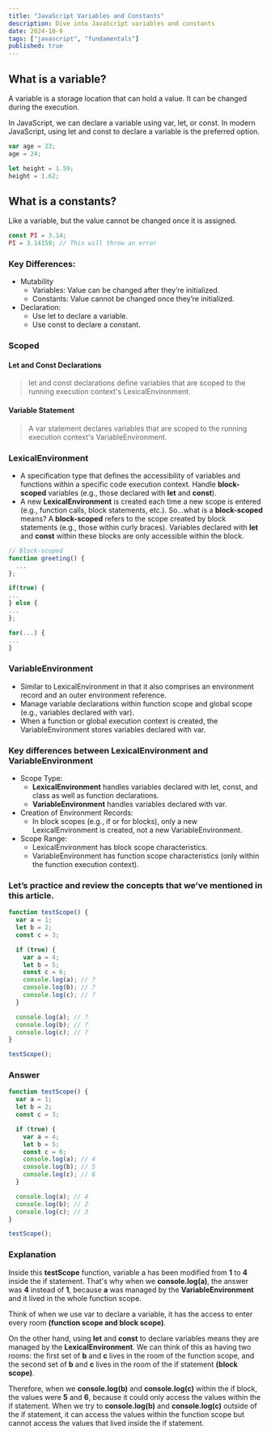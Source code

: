 ```yaml
---
title: "JavaScript Variables and Constants"
description: Dive into JavaScript variables and constants
date: 2024-10-9
tags: ["javascript", "fundamentals"]
published: true
---
```


## What is a variable?

A variable is a storage location that can hold a value. It can be changed during the execution.

In JavaScript, we can declare a variable using var, let, or const. In modern JavaScript, using let and const to declare a variable is the preferred option.

```js
var age = 23;
age = 24;

let height = 1.59;
height = 1.62;
```

## What is a constants?

Like a variable, but the value cannot be changed once it is assigned.

```js
const PI = 3.14;
PI = 3.14159; // This will throw an error
```

### Key Differences:

- Mutability
  - Variables: Value can be changed after they’re initialized.
  - Constants: Value cannot be changed once they’re initialized.
- Declaration:
  - Use let to declare a variable.
  - Use const to declare a constant.

### Scoped

#### Let and Const Declarations

> let and const declarations define variables that are scoped to the running execution context's LexicalEnvironment.

#### Variable Statement

> A var statement declares variables that are scoped to the running execution context's VariableEnvironment.

### LexicalEnvironment

- A specification type that defines the accessibility of variables and functions within a specific code execution context.
  Handle **block-scoped** variables (e.g., those declared with **let** and **const**).
- A new **LexicalEnvironment** is created each time a new scope is entered (e.g., function calls, block statements, etc.).
  So…what is a **block-scoped** means? A **block-scoped** refers to the scope created by block statements (e.g., those within curly braces). Variables declared with **let** and **const** within these blocks are only accessible within the block.

```js
// Block-scoped
function greeting() {
  ...
};

if(true) {
...
} else {
...
};

for(...) {
...
}
```

### VariableEnvironment

- Similar to LexicalEnvironment in that it also comprises an environment record and an outer environment reference.
- Manage variable declarations within function scope and global scope (e.g., variables declared with var).
- When a function or global execution context is created, the VariableEnvironment stores variables declared with var.

### Key differences between LexicalEnvironment and VariableEnvironment

- Scope Type:
  - **LexicalEnvironment** handles variables declared with let, const, and class as well as function declarations.
  - **VariableEnvironment** handles variables declared with var.
- Creation of Environment Records:
  - In block scopes (e.g., if or for blocks), only a new LexicalEnvironment is created, not a new VariableEnvironment.
- Scope Range:
  - LexicalEnvironment has block scope characteristics.
  - VariableEnvironment has function scope characteristics (only within the function execution context).

### Let’s practice and review the concepts that we’ve mentioned in this article.

```js
function testScope() {
  var a = 1;
  let b = 2;
  const c = 3;

  if (true) {
    var a = 4;
    let b = 5;
    const c = 6;
    console.log(a); // ?
    console.log(b); // ?
    console.log(c); // ?
  }

  console.log(a); // ?
  console.log(b); // ?
  console.log(c); // ?
}

testScope();
```

### Answer

```js
function testScope() {
  var a = 1;
  let b = 2;
  const c = 3;

  if (true) {
    var a = 4;
    let b = 5;
    const c = 6;
    console.log(a); // 4
    console.log(b); // 5
    console.log(c); // 6
  }

  console.log(a); // 4
  console.log(b); // 2
  console.log(c); // 3
}

testScope();
```

### Explanation

Inside this **testScope** function, variable a has been modified from **1** to **4** inside the if statement. That's why when we **console.log(a)**, the answer was **4** instead of **1**, because **a** was managed by the **VariableEnvironment** and it lived in the whole function scope.

Think of when we use var to declare a variable, it has the access to enter every room **(function scope and block scope)**.

On the other hand, using **let** and **const** to declare variables means they are managed by the **LexicalEnvironment**. We can think of this as having two rooms: the first set of **b** and **c** lives in the room of the function scope, and the second set of **b** and **c** lives in the room of the if statement **(block scope)**.

Therefore, when we **console.log(b)** and **console.log(c)** within the if block, the values were **5** and **6**, because it could only access the values within the if statement. When we try to **console.log(b)** and **console.log(c)** outside of the if statement, it can access the values within the function scope but cannot access the values that lived inside the if statement.
